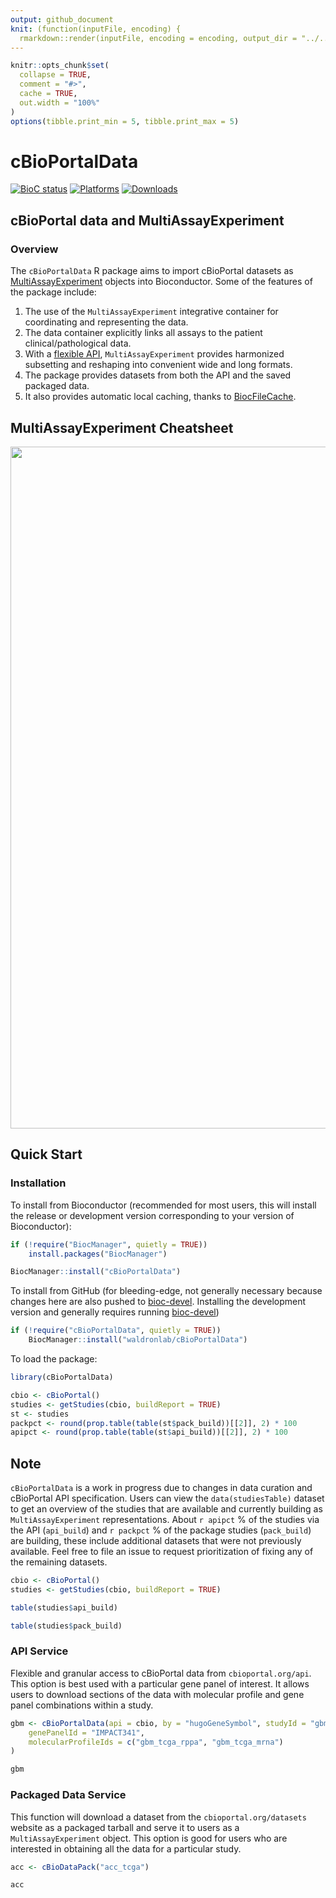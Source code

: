```yaml
---
output: github_document
knit: (function(inputFile, encoding) {
  rmarkdown::render(inputFile, encoding = encoding, output_dir = "../../") })
---
```


```r
knitr::opts_chunk$set(
  collapse = TRUE,
  comment = "#>",
  cache = TRUE,
  out.width = "100%"
)
options(tibble.print_min = 5, tibble.print_max = 5)
```

# cBioPortalData

<!-- start badges here -->
[![BioC status](http://www.bioconductor.org/shields/build/release/bioc/cBioPortalData.svg)](https://bioconductor.org/checkResults/release/bioc-LATEST/cBioPortalData)
[![Platforms](http://www.bioconductor.org/shields/availability/release/cBioPortalData.svg)](https://www.bioconductor.org/packages/release/bioc/html/cBioPortalData.html#archives)
[![Downloads](https://www.bioconductor.org/shields/downloads/release/cBioPortalData.svg)](https://bioconductor.org/packages/stats/bioc/cBioPortalData/)
<!-- end badges here -->

## cBioPortal data and MultiAssayExperiment

### Overview

The `cBioPortalData` R package aims to import cBioPortal datasets as
[MultiAssayExperiment][1] objects into Bioconductor. Some of the features of
the package include:

1. The use of the `MultiAssayExperiment` integrative container for coordinating
and representing the data.
2. The data container explicitly links all assays to the patient
clinical/pathological data.
3. With a [flexible API][2], `MultiAssayExperiment` provides harmonized
subsetting and reshaping into convenient wide and long formats.
4. The package provides datasets from both the API and the saved packaged data.
5. It also provides automatic local caching, thanks to [BiocFileCache][3].

[1]: http://bioconductor.org/packages/MultiAssayExperiment/
[2]: https://github.com/waldronlab/MultiAssayExperiment/wiki/MultiAssayExperiment-API
[3]: https://bioconductor.org/packages/BiocFileCache/

## MultiAssayExperiment Cheatsheet

<a href="https://github.com/waldronlab/cheatsheets/blob/master/MultiAssayExperiment_QuickRef.pdf">
<img src="https://raw.githubusercontent.com/waldronlab/cheatsheets/master/pngs/MultiAssayExperiment_QuickRef.png" width="989" height="1091"/>
</a>

## Quick Start

### Installation

To install from Bioconductor (recommended for most users, this will install the
release or development version corresponding to your version of Bioconductor):

```r
if (!require("BiocManager", quietly = TRUE))
    install.packages("BiocManager")

BiocManager::install("cBioPortalData")
```

To install from GitHub (for bleeding-edge, not generally necessary because
changes here are also pushed to
[bioc-devel](https://www.bioconductor.org/developers/how-to/useDevel/).
Installing the development version and generally requires running
[bioc-devel](https://www.bioconductor.org/developers/how-to/useDevel/))

```r
if (!require("cBioPortalData", quietly = TRUE))
    BiocManager::install("waldronlab/cBioPortalData")
```

To load the package:

```r
library(cBioPortalData)
```

```r
cbio <- cBioPortal()
studies <- getStudies(cbio, buildReport = TRUE)
st <- studies
packpct <- round(prop.table(table(st$pack_build))[[2]], 2) * 100
apipct <- round(prop.table(table(st$api_build))[[2]], 2) * 100
```

## Note

`cBioPortalData` is a work in progress due to changes in data curation and
cBioPortal API specification. Users can view the `data(studiesTable)` dataset
to get an overview of the studies that are available and currently building
as `MultiAssayExperiment` representations. About `r apipct` % of the studies via
the API (`api_build`) and `r packpct` % of the package studies (`pack_build`)
are building, these include additional datasets that were not previously
available. Feel free to file an issue to request prioritization of fixing any
of the remaining datasets.

```r
cbio <- cBioPortal()
studies <- getStudies(cbio, buildReport = TRUE)
```

```r
table(studies$api_build)

table(studies$pack_build)
```

### API Service

Flexible and granular access to cBioPortal data from `cbioportal.org/api`.
This option is best used with a particular gene panel of interest. It allows
users to download sections of the data with molecular profile and gene panel
combinations within a study.

```r
gbm <- cBioPortalData(api = cbio, by = "hugoGeneSymbol", studyId = "gbm_tcga",
    genePanelId = "IMPACT341",
    molecularProfileIds = c("gbm_tcga_rppa", "gbm_tcga_mrna")
)
```

```r
gbm
```

### Packaged Data Service

This function will download a dataset from the `cbioportal.org/datasets`
website as a packaged tarball and serve it to users as a `MultiAssayExperiment`
object. This option is good for users who are interested in obtaining
all the data for a particular study.

```r
acc <- cBioDataPack("acc_tcga")
```

```r
acc
```

